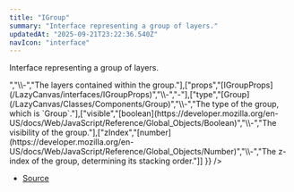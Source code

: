 ```yaml
---
title: "IGroup"
summary: "Interface representing a group of layers."
updatedAt: "2025-09-21T23:22:36.540Z"
navIcon: "interface"
---
```



Interface representing a group of layers.

<Table data={{ headers: [{"content":"Property","key":"property","sortable":true},{"content":"Type","key":"type","sortable":true},{"content":"Value","key":"value","sortable":true},{"content":"Description","key":"description"}], rows: [["id","[string](https://developer.mozilla.org/en-US/docs/Web/JavaScript/Reference/Global_Objects/String)","\\-","The unique identifier of the group."],["layers","Array\\<AnyLayer\\>","\\-","The layers contained within the group."],["props","[IGroupProps](/LazyCanvas/interfaces/IGroupProps)","\\-","-"],["type","[Group](/LazyCanvas/Classes/Components/Group)","\\-","The type of the group, which is `Group`."],["visible","[boolean](https://developer.mozilla.org/en-US/docs/Web/JavaScript/Reference/Global_Objects/Boolean)","\\-","The visibility of the group."],["zIndex","[number](https://developer.mozilla.org/en-US/docs/Web/JavaScript/Reference/Global_Objects/Number)","\\-","The z-index of the group, determining its stacking order."]] }} />


- [Source](https://github.com/NMMTY/LazyCanvas/blob/ba4be40168e49b0348ae523995fc10eec8149d6c/packages/lazycanvas/src/structures/components/Group.ts#L10)